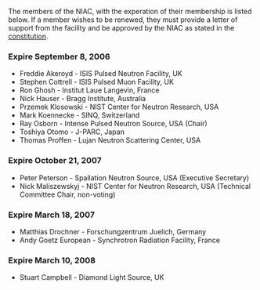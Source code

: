 The members of the NIAC, with the experation of their membership is listed below. If a member wishes to be renewed, they must provide a letter of support from the facility and be approved by the NIAC as stated in the [[NIAC|constitution]].

===Expire September 8, 2006===
*Freddie Akeroyd - ISIS Pulsed Neutron Facility, UK
*Stephen Cottrell - ISIS Pulsed Muon Facility, UK
*Ron Ghosh - Institut Laue Langevin, France
*Nick Hauser - Bragg Institute, Australia
*Przemek Klosowski - NIST Center for Neutron Research, USA
*Mark Koennecke - SINQ, Switzerland
*Ray Osborn - Intense Pulsed Neutron Source, USA (Chair)
*Toshiya Otomo - J-PARC, Japan
*Thomas Proffen - Lujan Neutron Scattering Center, USA

===Expire October 21, 2007===
*Peter Peterson - Spallation Neutron Source, USA (Executive Secretary)
*Nick Maliszewskyj - NIST Center for Neutron Research, USA (Technical Committee Chair, non-voting)

===Expire March 18, 2007===
*Matthias Drochner - Forschungzentrum Juelich, Germany
*Andy Goetz European - Synchrotron Radiation Facility, France

===Expire March 10, 2008===
*Stuart Campbell - Diamond Light Source, UK